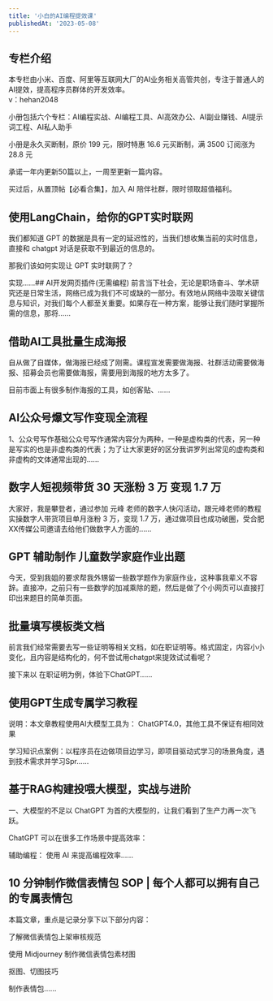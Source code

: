 ```yaml
---
title: '小白的AI编程提效课'
publishedAt: '2023-05-08'
---
```


## 专栏介绍

本专栏由小米、百度、阿里等互联网大厂的AI业务相关高管共创，专注于普通人的AI提效，提高程序员群体的开发效率。  
v：hehan2048  
  
小册包括六个专栏：AI编程实战、AI编程工具、AI高效办公、AI副业赚钱、AI提示词工程、AI私人助手  
  
小册是永久买断制，原价 199 元，限时特惠 16.6 元买断制，满 3500 订阅涨为 28.8 元  
  
承诺一年内更新50篇以上，一周至更新一篇内容。  
  
买过后，从置顶帖【必看合集】，加入 AI 陪伴社群，限时领取超值福利。

## 使用LangChain，给你的GPT实时联网
我们都知道 GPT 的数据是具有一定的延迟性的，当我们想收集当前的实时信息，直接和 chatgpt 对话是获取不到最近的信息的。

那我们该如何实现让 GPT 实时联网了？

实现......## AI开发网页插件(无需编程)
前言当下社会，无论是职场奋斗、学术研究还是日常生活，网络已成为我们不可或缺的一部分。有效地从网络中汲取关键信息与知识，对我们每个人都至关重要。如果存在一种方案，能够让我们随时掌握所需的信息，那将......

## 借助AI工具批量生成海报
自从做了自媒体，做海报已经成了刚需。课程宣发需要做海报、社群活动需要做海报、招募会员也需要做海报，需要用到海报的地方太多了。

目前市面上有很多制作海报的工具，如创客贴、......

## AI公众号爆文写作变现全流程
1、公众号写作基础公众号写作通常内容分为两种，一种是虚构类的代表，另一种是写实的也是非虚构类的代表；为了让大家更好的区分我讲罗列出常见的虚构类和非虚构的文体通常出现的......

## 数字人短视频带货 30 天涨粉 3 万 变现 1.7 万
大家好，我是攀登者，通过参加 元峰 老师的数字人快闪活动，跟元峰老师的教程实操数字人带货项目单月涨粉 3 万，变现 1.7 万，通过做项目也成功破圈，受合肥XX传媒公司邀请去给他们做数字人方面的......

## GPT 辅助制作 儿童数学家庭作业出题
今天，受到我姐的要求帮我外甥留一些数学题作为家庭作业，这种事我辈义不容辞。直接冲，之前只有一些数学的加减乘除的题，然后是做了个小网页可以直接打印出来题目的简单页面。

## 批量填写模板类文档
前言我们经常需要去写一些证明等相关文档，如在职证明等。格式固定，内容小小变化，且内容是结构化的，何不尝试用chatgpt来提效试试看呢？

接下来以 在职证明为例，体验下ChatGPT......

## 使用GPT生成专属学习教程
说明：本文章教程使用AI大模型工具为： ChatGPT4.0，其他工具不保证有相同效果

学习知识点案例：以程序员在边做项目边学习，即项目驱动式学习的场景角度，遇到技术需求并学习Spr......

## 基于RAG构建投喂大模型，实战与进阶
一、大模型的不足以 ChatGPT 为首的大模型的，让我们看到了生产力再一次飞跃。

ChatGPT 可以在很多工作场景中提高效率：

辅助编程： 使用 AI 来提高编程效率......

## 10 分钟制作微信表情包 SOP | 每个人都可以拥有自己的专属表情包
本篇文章，重点是记录分享下以下部分内容：

了解微信表情包上架审核规范

使用 Midjourney 制作微信表情包素材图

抠图、切图技巧

制作表情包......


